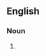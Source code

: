 {{also|double-entendres}}

==English==

===Noun===
{{head|en|noun form|head=[[double]] [[entendre]]s}}

# {{plural of|en|double entendre}}
